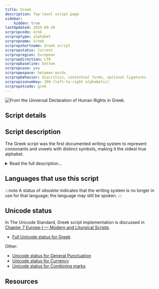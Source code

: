 ```yaml
---
title: Greek
description: Top-level script page
sidebar:
    hidden: true
lastUpdated: 2025-09-10
scrpropcode: Grek
scrproptype: alphabet
scrpropname: Greek
scrpropshortname: Greek script
scrpropstatus: Current
scrpropregion: European
scrpropdirection: LTR
scrpropbaseline: bottom
scrpropcase: yes
scrpropwspace: between words
scrpropbehavior: diacritics, contextual forms, optional ligatures
scrpropisonumkey: 200 (left-to-right alphabetic)
scrpropotcode: grek
---
```



![](../images/grek-sample.png "From the Universal Declaration of Human Rights in Greek.")

## Script details

<ScriptDetails />

## Script description

The Greek script was the first documented writing system to represent consonants and vowels with distinct symbols, making it the oldest true alphabet.

<details>
<summary>Read the full description...</summary>It has been used since the 8th century BC for writing the Greek language, and select letters are also currently used in writing mathematic and scientific concepts such as π (pi) and Ω (Ohm). Some symbols have been incorporated into the International Phonetic Alphabet. The script has also been used for writing a number of minority languages, including Urum, Albanian Tosk, and Balkan Gagauz Turkish.

The Phoenician prince Cadmus is credited with introducing Phoenician writing to the Greeks, who then adapted it, most significantly by adding vowel letters, to write the Greek language. Historically, there were a number of variants of the alphabet, including an East/West variation. The Western variant was called Chalcidian, from which the Old Italic and Latin alphabets descended, and the Eastern variant was called Ionic, from which the modern Greek alphabet descended. A third variant, called the Attic script, was used in Athens until 400 BC, when they adopted the Ionic script. Subsequently the Ionic script became standard throughout Greece. At that time, Greek was written from right to left or in [boustrophedon](/reference/glossary#boust) style, though it is now written from left to right.

The alphabet currently contains twenty-four letters; six archaic letters have either been dropped or are now used as numerals. Some letters have variant forms. In writing the Greek language these variations are purely stylistic, although in mathematic and scientific contexts they can represent different concepts, for example ϖ, a variant form of pi, which is used in fluid dynamics to represent the angular frequency of a wave. The lower case sigma σ has a variant form, word-finally ς. Although this is a contextual form, it can be semantically significant; a word ending with σ must be an abbreviation of some other word having σ word-internally, whereas a word ending with ς must be a single non-abbreviated word.

Historically, there were a number of ligatures used in Greek writing. Many of these have dropped from modern usage, although some remain, particularly in handwritten text and printed titles. The most common of these is the ligature ϗ̀, representing _και_, 'and'.

There have also been three accents used with Greek vowel letters: acute (_oxia_), grave (_varia_) and circumflex (_perispomeni_). In the early 80s, the Greek Government instituted a language reform which, among other things, introduced a single diacritic (_tonos_) in place of the three accent system. When two vowels form a diphthong, the accent is placed on the second vowel. Breathing marks were historically used but have fallen from current usage. Languages other than Greek sometimes use other diacritics for representing sounds which are not present in Greek.

Greek spelling employs a number of [digraphs](/reference/glossary#multig) (pairs of letters used to represent a single sound), for example γγ which represents [ŋɡ] or [ɡ], even though a single γ represents [γ] / [j].

Greek punctuation provided the basis for Latin punctuation so the two systems are similar, although a Greek middle dot symbol represents a semicolon, and a Greek question mark looks like a Latin semicolon.

Bold type is used in Greek writing for titles, but rarely within a body of text. Inside text, expanded letterspacing is often used.
</details>

## Languages that use this script

:::note
A status of _obsolete_ indicates that the writing system is no longer in use for that language; the language may still be spoken.
:::

<WsList script='Grek' wsMax='5' />

## Unicode status

In The Unicode Standard, Greek script implementation is discussed in [Chapter 7 Europe-I — Modern and Liturgical Scripts](https://www.unicode.org/versions/latest/core-spec/chapter-7/#G10832).

- [Full Unicode status for Greek](/scrlang/unicode/grek-unicode)

Other:

- [Unicode status for General Punctuation](/scrlang/unicode/x-gen-punct-unicode)
- [Unicode status for Currency](/scrlang/unicode/x-currency-unicode)
- [Unicode status for Combining marks](/scrlang/unicode/x-comb-marks-unicode)


## Resources

<ScriptResources detailSummary='seemore' />

